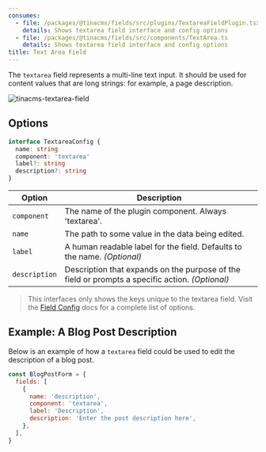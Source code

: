 ```yaml
---
consumes:
  - file: /packages/@tinacms/fields/src/plugins/TextareaFieldPlugin.tsx
    details: Shows textarea field interface and config options
  - file: /packages/@tinacms/fields/src/components/TextArea.ts
    details: Shows textarea field interface and config options
title: Text Area Field
---
```


<WarningCallout body="This is an advanced-use feature, and likely not something you'll need to configure. What you probably want is the content types reference!" />

The `textarea` field represents a multi-line text input. It should be used for content values that are long strings: for example, a page description.

![tinacms-textarea-field](/img/fields/textarea.png)

## Options

```typescript
interface TextareaConfig {
  name: string
  component: 'textarea'
  label?: string
  description?: string
}
```

| Option        | Description                                                                                     |
| ------------- | ----------------------------------------------------------------------------------------------- |
| `component`   | The name of the plugin component. Always 'textarea'.                                            |
| `name`        | The path to some value in the data being edited.                                                |
| `label`       | A human readable label for the field. Defaults to the name. *(Optional)*                        |
| `description` | Description that expands on the purpose of the field or prompts a specific action. *(Optional)* |

> This interfaces only shows the keys unique to the textarea field. Visit the [Field Config](https://tina.io/docs/extending-tina/custom-field-components/#default-field-plugins "custom field link") docs for a complete list of options.

## Example: A Blog Post Description

Below is an example of how a `textarea` field could be used to edit the description of a blog post.

```javascript
const BlogPostForm = {
  fields: [
    {
      name: 'description',
      component: 'textarea',
      label: 'Description',
      description: 'Enter the post description here',
    },
  ],
}
```
